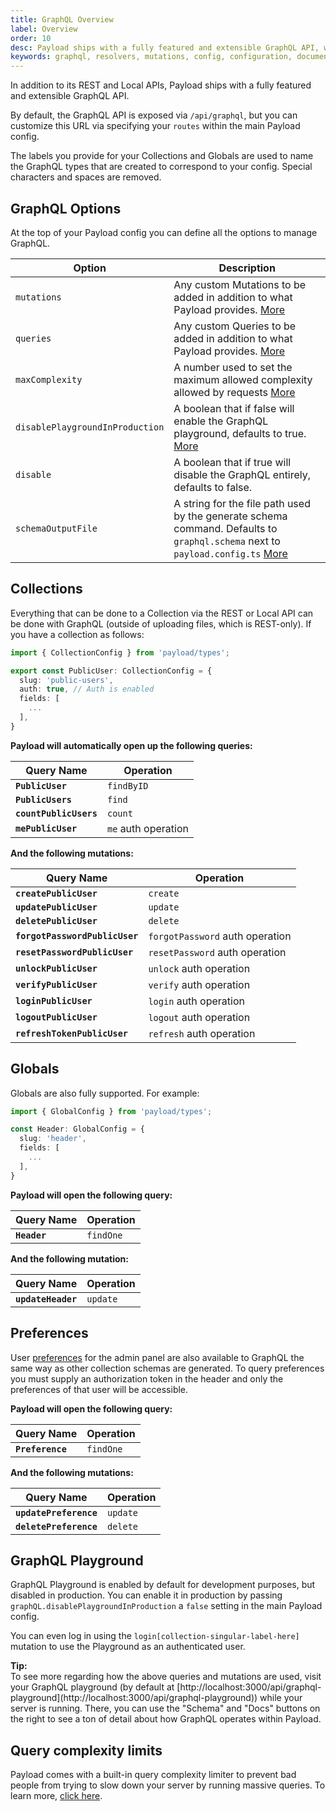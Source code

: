 ```yaml
---
title: GraphQL Overview
label: Overview
order: 10
desc: Payload ships with a fully featured and extensible GraphQL API, which can be used in addition to the REST and Local APIs to give you more flexibility.
keywords: graphql, resolvers, mutations, config, configuration, documentation, Content Management System, cms, headless, javascript, node, react, express
---
```


In addition to its REST and Local APIs, Payload ships with a fully featured and extensible GraphQL API.

By default, the GraphQL API is exposed via `/api/graphql`, but you can customize this URL via specifying your `routes` within the main Payload config.

The labels you provide for your Collections and Globals are used to name the GraphQL types that are created to correspond to your config. Special characters and spaces are removed.

## GraphQL Options

At the top of your Payload config you can define all the options to manage GraphQL.

| Option                          | Description                                                                                                                                                   |
| ------------------------------- | ------------------------------------------------------------------------------------------------------------------------------------------------------------- |
| `mutations`                     | Any custom Mutations to be added in addition to what Payload provides. [More](/docs/graphql/extending)                                                        |
| `queries`                       | Any custom Queries to be added in addition to what Payload provides. [More](/docs/graphql/extending)                                                          |
| `maxComplexity`                 | A number used to set the maximum allowed complexity allowed by requests [More](/docs/graphql/overview#query-complexity-limits)                                |
| `disablePlaygroundInProduction` | A boolean that if false will enable the GraphQL playground, defaults to true. [More](/docs/graphql/overview#graphql-playground)                               |
| `disable`                       | A boolean that if true will disable the GraphQL entirely, defaults to false.                                                                                  |
| `schemaOutputFile`              | A string for the file path used by the generate schema command. Defaults to `graphql.schema` next to `payload.config.ts` [More](/docs/graphql/graphql-schema) |

## Collections

Everything that can be done to a Collection via the REST or Local API can be done with GraphQL (outside of uploading files, which is REST-only). If you have a collection as follows:

```ts
import { CollectionConfig } from 'payload/types';

export const PublicUser: CollectionConfig = {
  slug: 'public-users',
  auth: true, // Auth is enabled
  fields: [
    ...
  ],
}
```

**Payload will automatically open up the following queries:**

| Query Name              | Operation           |
| ------------------      | ------------------- |
| **`PublicUser`**        | `findByID`          |
| **`PublicUsers`**       | `find`              |
| **`countPublicUsers`**  | `count`             |
| **`mePublicUser`**      | `me` auth operation |

**And the following mutations:**

| Query Name                     | Operation                       |
| ------------------------------ | ------------------------------- |
| **`createPublicUser`**         | `create`                        |
| **`updatePublicUser`**         | `update`                        |
| **`deletePublicUser`**         | `delete`                        |
| **`forgotPasswordPublicUser`** | `forgotPassword` auth operation |
| **`resetPasswordPublicUser`**  | `resetPassword` auth operation  |
| **`unlockPublicUser`**         | `unlock` auth operation         |
| **`verifyPublicUser`**         | `verify` auth operation         |
| **`loginPublicUser`**          | `login` auth operation          |
| **`logoutPublicUser`**         | `logout` auth operation         |
| **`refreshTokenPublicUser`**   | `refresh` auth operation        |

## Globals

Globals are also fully supported. For example:

```ts
import { GlobalConfig } from 'payload/types';

const Header: GlobalConfig = {
  slug: 'header',
  fields: [
    ...
  ],
}
```

**Payload will open the following query:**

| Query Name   | Operation |
| ------------ | --------- |
| **`Header`** | `findOne` |

**And the following mutation:**

| Query Name         | Operation |
| ------------------ | --------- |
| **`updateHeader`** | `update`  |

## Preferences

User [preferences](/docs/admin/overview#preferences) for the admin panel are also available to GraphQL the same way as other collection schemas are generated. To query preferences you must supply an authorization token in the header and only the preferences of that user will be accessible.

**Payload will open the following query:**

| Query Name       | Operation |
| ---------------- | --------- |
| **`Preference`** | `findOne` |

**And the following mutations:**

| Query Name             | Operation |
| ---------------------- | --------- |
| **`updatePreference`** | `update`  |
| **`deletePreference`** | `delete`  |

## GraphQL Playground

GraphQL Playground is enabled by default for development purposes, but disabled in production. You can enable it in production by passing `graphQL.disablePlaygroundInProduction` a `false` setting in the main Payload config.

You can even log in using the `login[collection-singular-label-here]` mutation to use the Playground as an authenticated user.

<Banner type="success">
  <strong>Tip:</strong>
  <br />
  To see more regarding how the above queries and mutations are used, visit your GraphQL playground
  (by default at
  [http://localhost:3000/api/graphql-playground](http://localhost:3000/api/graphql-playground))
  while your server is running. There, you can use the "Schema" and "Docs" buttons on the right to
  see a ton of detail about how GraphQL operates within Payload.
</Banner>

## Query complexity limits

Payload comes with a built-in query complexity limiter to prevent bad people from trying to slow down your server by running massive queries. To learn more, [click here](/docs/production/preventing-abuse#limiting-graphql-complexity).
